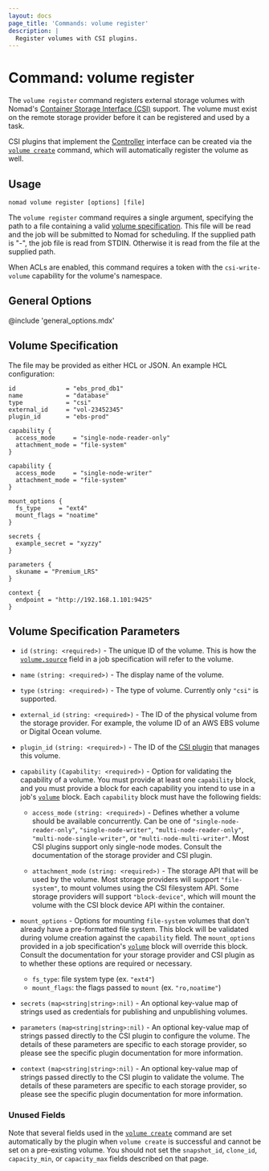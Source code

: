 ```yaml
---
layout: docs
page_title: 'Commands: volume register'
description: |
  Register volumes with CSI plugins.
---
```


# Command: volume register

The `volume register` command registers external storage volumes with Nomad's
[Container Storage Interface (CSI)][csi] support. The volume must exist on the
remote storage provider before it can be registered and used by a task.

CSI plugins that implement the [Controller][csi_plugins_internals] interface
can be created via the [`volume create`] command, which will automatically
register the volume as well.

## Usage

```plaintext
nomad volume register [options] [file]
```

The `volume register` command requires a single argument, specifying the path
to a file containing a valid [volume
specification][volume_specification]. This file will be read and the job will
be submitted to Nomad for scheduling. If the supplied path is "-", the job
file is read from STDIN. Otherwise it is read from the file at the supplied
path.

When ACLs are enabled, this command requires a token with the
`csi-write-volume` capability for the volume's namespace.

## General Options

@include 'general_options.mdx'

## Volume Specification

The file may be provided as either HCL or JSON. An example HCL configuration:

```hcl
id              = "ebs_prod_db1"
name            = "database"
type            = "csi"
external_id     = "vol-23452345"
plugin_id       = "ebs-prod"

capability {
  access_mode     = "single-node-reader-only"
  attachment_mode = "file-system"
}

capability {
  access_mode     = "single-node-writer"
  attachment_mode = "file-system"
}

mount_options {
  fs_type     = "ext4"
  mount_flags = "noatime"
}

secrets {
  example_secret = "xyzzy"
}

parameters {
  skuname = "Premium_LRS"
}

context {
  endpoint = "http://192.168.1.101:9425"
}
```

## Volume Specification Parameters

- `id` `(string: <required>)` - The unique ID of the volume. This is how the
  [`volume.source`][csi_volume_source] field in a job specification will refer
  to the volume.

- `name` `(string: <required>)` - The display name of the volume.

- `type` `(string: <required>)` - The type of volume. Currently only `"csi"`
  is supported.

- `external_id` `(string: <required>)` - The ID of the physical volume from
  the storage provider. For example, the volume ID of an AWS EBS volume or
  Digital Ocean volume.

- `plugin_id` `(string: <required>)` - The ID of the [CSI plugin][csi_plugin]
  that manages this volume.

- `capability` `(Capability: <required>)` - Option for validating the
  capability of a volume. You must provide at least one `capability` block, and
  you must provide a block for each capability you intend to use in a job's
  [`volume`] block. Each `capability` block must have the following fields:

  - `access_mode` `(string: <required>)` - Defines whether a volume should be
    available concurrently. Can be one of `"single-node-reader-only"`,
    `"single-node-writer"`, `"multi-node-reader-only"`,
    `"multi-node-single-writer"`, or `"multi-node-multi-writer"`. Most CSI
    plugins support only single-node modes. Consult the documentation of the
    storage provider and CSI plugin.

  - `attachment_mode` `(string: <required>)` - The storage API that will be used
    by the volume. Most storage providers will support `"file-system"`, to mount
    volumes using the CSI filesystem API. Some storage providers will support
    `"block-device"`, which will mount the volume with the CSI block device API
    within the container.

- `mount_options` - Options for mounting `file-system` volumes that don't
  already have a pre-formatted file system. This block will be validated
  during volume creation against the `capability` field. The `mount_options`
  provided in a job specification's [`volume`] block will override this
  block. Consult the documentation for your storage provider and CSI plugin as
  to whether these options are required or necessary.

  - `fs_type`: file system type (ex. `"ext4"`)
  - `mount_flags`: the flags passed to `mount` (ex. `"ro,noatime"`)

- `secrets` <code>(map\<string|string>:nil)</code> - An optional
  key-value map of strings used as credentials for publishing and
  unpublishing volumes.

- `parameters` <code>(map\<string|string>:nil)</code> - An optional
  key-value map of strings passed directly to the CSI plugin to
  configure the volume. The details of these parameters are specific
  to each storage provider, so please see the specific plugin
  documentation for more information.

- `context` <code>(map\<string|string>:nil)</code> - An optional
  key-value map of strings passed directly to the CSI plugin to
  validate the volume. The details of these parameters are specific to
  each storage provider, so please see the specific plugin
  documentation for more information.

### Unused Fields

Note that several fields used in the [`volume create`] command are set
automatically by the plugin when `volume create` is successful and cannot be
set on a pre-existing volume. You should not set the `snapshot_id`,
`clone_id`, `capacity_min`, or `capacity_max` fields described on that page.

[csi]: https://github.com/container-storage-interface/spec

[csi_plugins_internals]: /docs/internals/plugins/csi#csi-plugins

[volume_specification]: #volume-specification

[csi_plugin]: /docs/job-specification/csi_plugin

[csi_volume_source]: /docs/job-specification/volume#source

[`volume`]: /docs/job-specification/volume

[`volume create`]: /docs/commands/volume/create
